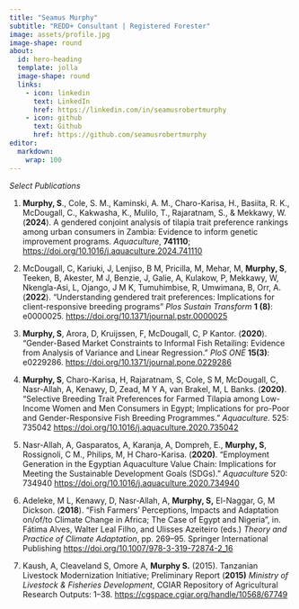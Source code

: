 ```yaml
---
title: "Seamus Murphy"
subtitle: "REDD+ Consultant | Registered Forester"
image: assets/profile.jpg
image-shape: round
about:
  id: hero-heading
  template: jolla
  image-shape: round
  links:
    - icon: linkedin
      text: LinkedIn
      href: https://linkedin.com/in/seamusrobertmurphy
    - icon: github
      text: Github
      href: https://github.com/seamusrobertmurphy
editor: 
  markdown: 
    wrap: 100
---
```


::: {#hero-heading}
*Select Publications*

(1) **Murphy, S**., Cole, S. M., Kaminski, A. M., Charo-Karisa, H., Basiita, R. K., McDougall, C.,
    Kakwasha, K., Mulilo, T., Rajaratnam, S., & Mekkawy, W. (**2024**). A gendered conjoint analysis
    of tilapia trait preference rankings among urban consumers in Zambia: Evidence to inform genetic
    improvement programs. *Aquaculture*, **741110**;
    <https://doi.org/10.1016/j.aquaculture.2024.741110>

(2) McDougall, C, Kariuki, J, Lenjiso, B M, Pricilla, M, Mehar, M, **Murphy, S**, Teeken, B,
    Akester, M J, Benzie, J, Galie, A, Kulakow, P, Mekkawy, W, Nkengla-Asi, L, Ojango, J M K,
    Tumuhimbise, R, Umwimana, B, Orr, A. (**2022**). “Understanding gendered trait preferences:
    Implications for client-responsive breeding programs” *Plos Sustain Transform* **1 (8)**:
    e0000025. <https://doi.org/10.1371/journal.pstr.0000025>

(3) **Murphy, S**, Arora, D, Kruijssen, F, McDougall, C, P Kantor. (**2020**). “Gender-Based Market
    Constraints to Informal Fish Retailing: Evidence from Analysis of Variance and Linear
    Regression.” *PloS ONE* **15(3)**: e0229286. <https://doi.org/10.1371/journal.pone.0229286>

(4) **Murphy, S**, Charo-Karisa, H, Rajaratnam, S, Cole, S M, McDougall, C, Nasr-Allah, A, Kenawy,
    D, Zead, M Y A, van Brakel, M, L Banks. (**2020)**. “Selective Breeding Trait Preferences for
    Farmed Tilapia among Low-Income Women and Men Consumers in Egypt; Implications for pro-Poor and
    Gender-Responsive Fish Breeding Programmes.” *Aquaculture*. 525: 735042
    <https://doi.org/10.1016/j.aquaculture.2020.735042>

(5) Nasr-Allah, A, Gasparatos, A, Karanja, A, Dompreh, E., **Murphy, S**, Rossignoli, C M., Philips,
    M, H Charo-Karisa. (**2020)**. “Employment Generation in the Egyptian Aquaculture Value Chain:
    Implications for Meeting the Sustainable Development Goals (SDGs).” *Aquaculture* 520: 734940
    <https://doi.org/10.1016/j.aquaculture.2020.734940>

(6) Adeleke, M L, Kenawy, D, Nasr-Allah, A, **Murphy, S,** El-Naggar, G, M Dickson. (**2018**).
    “Fish Farmers’ Perceptions, Impacts and Adaptation on/of/to Climate Change in Africa; The Case
    of Egypt and Nigeria”, in. Fátima Alves, Walter Leal Filho, and Ulisses Azeiteiro (eds.) *Theory
    and Practice of Climate Adaptation*, pp. 269–95. Springer International Publishing
    <https://doi.org/10.1007/978-3-319-72874-2_16>

(7) Kaush, A, Cleaveland S, Omore A, **Murphy S.** (2015). Tanzanian Livestock Modernization
    Initiative; Preliminary Report (**2015)** *Ministry of Livestock & Fisheries Development*, CGIAR
    Repository of Agricultural Research Outputs: 1–38.
    <https://cgspace.cgiar.org/handle/10568/67749>
:::
